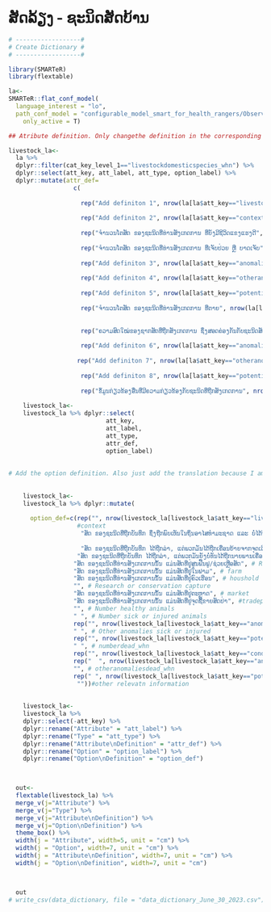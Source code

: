 # ສັດລ້ຽງ - ຊະນິດສັດບ້ານ {.unnumbered}

```r

# ------------------#
# Create Dictionary #
# ------------------#

library(SMARTeR)
library(flextable)

la<-
SMARTeR::flat_conf_model(
  language_interest = "lo",
  path_conf_model = "configurable_model_smart_for_health_rangers/Observations_Final_conf_model_smart_for_health_rangers.xml",
    only_active = T)

## Atribute definition. Only changethe definition in the corresponding language because I am using the keys to subset the specific componenets.

livestock_la<-  
  la %>% 
  dplyr::filter(cat_key_level_1=="livestockdomesticspecies_whn") %>% 
  dplyr::select(att_key, att_label, att_type, option_label) %>% 
  dplyr::mutate(attr_def=
                  c(
                    
                    rep("Add definiton 1", nrow(la[la$att_key=="livestockdomesticspecies_whn" & la$cat_key_level_1=="livestockdomesticspecies_whn",])),
                    
                    rep("Add definiton 2", nrow(la[la$att_key=="context_whn" & la$cat_key_level_1=="livestockdomesticspecies_whn",])),
                    
                    rep("ຈໍານວນໂຕສັດ ຂອງຊະນິດທີ່ທ່ານສັງເກດການ ທີ່ຍັງມີຊີວິດແຂງແຮງດີ", nrow(la[la$att_key=="numberhealthy_whn" & la$cat_key_level_1=="livestockdomesticspecies_whn",])),
                    
                    rep("ຈໍານວນໂຕສັດ ຂອງຊະນິດທີ່ທ່ານສັງເກດການ ທີ່ເຈັບປ່ວຍ ຫຼື ບາດເຈັບ", nrow(la[la$att_key=="numbersickorinjured_whn" & la$cat_key_level_1=="livestockdomesticspecies_whn",])),
                    
                    rep("Add definiton 3", nrow(la[la$att_key=="anomaliesinsickorinjuredanimals_whn" & la$cat_key_level_1=="livestockdomesticspecies_whn",])),
                    
                    rep("Add definiton 4", nrow(la[la$att_key=="otheranomaliessickorinjured_whn" & la$cat_key_level_1=="livestockdomesticspecies_whn",])),
                    
                    rep("Add definiton 5", nrow(la[la$att_key=="potentialcausediseaseorinjury_whn" & la$cat_key_level_1=="livestockdomesticspecies_whn",])),
                    
                    rep("ຈໍານວນໂຕສັດ ຂອງຊະນິດທີ່ທ່ານສັງເກດການ ທີ່ຕາຍ", nrow(la[la$att_key=="numberdead_whn" & la$cat_key_level_1=="livestockdomesticspecies_whn",])),
                    
                    
                    rep("ຄວາມສົດໃໝ່ຂອງຊາກສັດທີ່ຖືກສັງເກດການ ຊຶ່ງສອດຄ່ອງກັນກັບຊະນິດສັດທີ່ໄດ້ຖືກບັນທຶກ. ສາມາດເລືອກໄດ້ຫຼາຍກວ່າໜຶ່ງໂຕເລືອກ. ໃຫ້ເລືອກເອົາ 'ບໍ່ມີສັດຕາຍ' ຖ້າຊະນິດສັດທີ່ສັງເກດການນັ້ນບໍ່ແມ່ນສັດຕາຍ", nrow(la[la$att_key=="conditiondeadanimals_whn" & la$cat_key_level_1=="livestockdomesticspecies_whn",])),
                    
                    rep("Add definiton 6", nrow(la[la$att_key=="anomaliesindeadanimals_whn" & la$cat_key_level_1=="livestockdomesticspecies_whn",])),
                    
                   rep("Add definiton 7", nrow(la[la$att_key=="otheranomaliesdead_whn" & la$cat_key_level_1=="livestockdomesticspecies_whn",])),
                    
                    rep("Add definiton 8", nrow(la[la$att_key=="potentialcausedeath_whn" & la$cat_key_level_1=="livestockdomesticspecies_whn",])),
                    
                    rep("ຂໍ້ມູນກ່ຽວຂ້ອງອື່ນທີ່ມີຄວາມກ່ຽວຂ້ອງກັບຊະນິດທີ່ຖືກສັງເກດການ", nrow(la[la$att_key=="otherrelevantinformation_whn" & la$cat_key_level_1=="livestockdomesticspecies_whn",])))) 
  
    livestock_la<-
    livestock_la %>% dplyr::select(
                           att_key,
                           att_label,
                           att_type,
                           attr_def, 
                           option_label)
    
    
# Add the option definition. Also just add the translation because I am using the keys to get to specific components.    
    
    
    livestock_la<-
    livestock_la %>% dplyr::mutate(
      
      option_def=c(rep("", nrow(livestock_la[livestock_la$att_key=="livestockdomesticspecies_whn",])),  # Species
                   #context
                    "ສັດ ຂອງຊະນິດທີ່ຖືກບັນທຶກ ຊຶ່ງຖືກພົບເຫັນໃນຖິ່ນອາໄສທໍາມະຊາດ ແລະ ບໍ່ໄດ້ຖືກລ່າ ຫຼື ຖືກຈັບ. ສັດເຫຼົ້ານີ້ ອາດຖືກຈັບມາ ເພື່ອຈຸດປະສົງການເຝົ້າລະວັງ", # free-ranging
                 
                    "ສັດ ຂອງຊະນິດທີ່ຖືກບັນທຶກ ໄດ້ຖືກລ່າ, ແຕ່ພວກມັນໄດ້ຖືກເຄື່ອນຍ້າຍຈາກຈຸດເດີມບ່ອນທີ່ມັນຖືກລ່າ. ຕົວຢ່າງ, ສັດທີ່ຖືກນາຍພານຈັບໃສ່ຄອກໄວ້ຢູ່ເຂດປ່າສະຫງວນ", #Hunted and Displaced             
                   "ສັດ ຂອງຊະນິດທີ່ຖືກບັນທຶກ ໄດ້ຖືກລ່າ, ແຕ່ພວກມັນຍັງບໍ່ທັນໄດ້ຖືກນາຍພານເຄື່ອນຍ້າຍຈາກຈຸດເດີມບ່ອນທີ່ສັດຖືກລ່າ. ຕົວຢ່າງ, ສັດທີ່ ຍັງຕິດຢູ່ກັບດັກ ທີ່ນາຍພານໃສ່ໄວ້", #Hunted and not Displaced  
                  "ສັດ ຂອງຊະນິດທີ່ທ່ານສັງເກດການນັ້ນ ແມ່ນສັດທີ່ຢູ່ສູນຟື້ນຟູ/ຊ່ວຍເຫຼືອສັດ", # Rescue/Rehabilitation Center
                  "ສັດ ຂອງຊະນິດທີ່ທ່ານສັງເກດການນັ້ນ ແມ່ນສັດທີ່ຢູ່ໃນຟາມ", # farm
                  "ສັດ ຂອງຊະນິດທີ່ທ່ານສັງເກດການນັ້ນ ແມ່ນສັດທີ່ຢູ່ຄົວເຮືອນ", # houshold
                  "", # Research or conservation capture
                  "ສັດ ຂອງຊະນິດທີ່ທ່ານສັງເກດການນັ້ນ ແມ່ນສັດທີ່ຢູ່ຕະຫຼາດ", # market
                  "ສັດ ຂອງຊະນິດທີ່ທ່ານສັງເກດການນັ້ນ ແມ່ນສັດທີ່ຢູ່ຈຸດຊື້ຂາຍສັດປ່າ", #tradepost
                  "", # Number healthy animals
                  " ", # Number sick or injured animals
                  rep("", nrow(livestock_la[livestock_la$att_key=="anomaliesinsickorinjuredanimals_whn",])), #Anomalies in Sick or Injured Animals
                  " ", # Other anomalies sick or injured     
                  rep("", nrow(livestock_la[livestock_la$att_key=="potentialcausediseaseorinjury_whn",])),    
                  " ", # numberdead_whn     
                  rep("", nrow(livestock_la[livestock_la$att_key=="conditiondeadanimals_whn",])), # conditiondeadanimals_whn     
                  rep("  ", nrow(livestock_la[livestock_la$att_key=="anomaliesindeadanimals_whn",])), #Anomalies in Dead Animals
                  "", # otheranomaliesdead_whn     
                  rep(" ", nrow(livestock_la[livestock_la$att_key=="potentialcausedeath_whn",])), # potentialcausedeath_whn
                   ""))#other relevatn information
                  
                  
    livestock_la<-
    livestock_la %>% 
    dplyr::select(-att_key) %>% 
    dplyr::rename("Attribute" = "att_label") %>% 
    dplyr::rename("Type" = "att_type") %>% 
    dplyr::rename("Attribute\nDefinition" = "attr_def") %>% 
    dplyr::rename("Option" = "option_label") %>% 
    dplyr::rename("Option\nDefinition" = "option_def") 


  
  out<-  
  flextable(livestock_la) %>% 
  merge_v(j="Attribute") %>% 
  merge_v(j="Type") %>% 
  merge_v(j="Attribute\nDefinition") %>% 
  merge_v(j="Option\nDefinition") %>%
  theme_box() %>% 
  width(j = "Attribute", width=5, unit = "cm") %>% 
  width(j = "Option", width=7, unit = "cm") %>% 
  width(j = "Attribute\nDefinition", width=7, unit = "cm") %>% 
  width(j = "Option\nDefinition", width=7, unit = "cm")

  

  out
# write_csv(data_dictionary, file = "data_dictionary_June_30_2023.csv")

```

